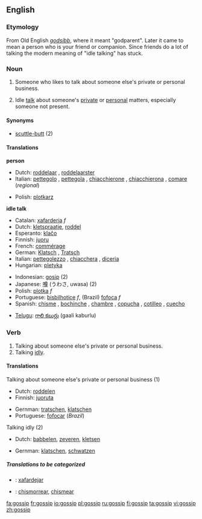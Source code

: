 ==English==
===Etymology===
From Old English ''[[godsibb]]'', where it meant "godparent". Later it came to mean a person who is your friend or companion. Since friends do a lot of talking the modern meaning of "idle talking" has stuck.
===Noun===
{{en-noun}}

# {{archaic}} Someone who likes to talk about someone else's private or personal business.
# Idle [[talk]] about someone's [[private]] or [[personal]] matters, especially someone not present.

==== Synonyms ====
* [[scuttle-butt]] (2)

====Translations====
'''person'''
{{top}}
*Dutch: [[roddelaar]] {{m}}, [[roddelaarster]] {{f}}
*Italian: [[pettegolo]] {{m}},  [[pettegola]] {{f}}, [[chiacchierone]] {{m}}, [[chiacchierona]] {{f}}, [[comare]] {{f}} (''regional'')
{{mid}}
*Polish: [[plotkarz]] {{m}}
{{bottom}}

'''idle talk'''
{{top}}
*Catalan: [[xafarderia]] ''f''
*Dutch: [[kletspraatje]], [[roddel]]
*Esperanto: [[klaĉo]]
*Finnish: [[juoru]]
*French: [[commérage]]
*German: [[Klatsch]] {{m}}, [[Tratsch]] {{m}}
*Italian: [[pettegolezzo]] {{m}}, [[chiacchera]] {{f}}, [[diceria]] {{f}}
*Hungarian: [[pletyka]]
{{mid}}
*Indonesian: [[gosip]] (2)
*Japanese: [[噂]] (うわさ, uwasa) (2)
*Polish: [[plotka]] ''f''
*Portuguese: [[bisbilhotice]] ''f'', (Brazil) [[fofoca]] ''f''
*Spanish: [[chisme]] {{m}} {{italbrac|Latin America}}, [[bochinche]] {{m}} {{italbrac|Colombian Atlantic Coast|Dominican Republic|Panama|Puerto Rico|colloquial}}, [[chambre]] {{m}} {{italbrac|El Salvador|Honduras|colloquial}},  [[copucha]] {{f}} {{italbrac|Chile|colloquial}}, [[cotilleo]] {{m}} {{italbrac|Spain}}, [[cuecho]] {{italbrac|Nicaragua|colloquial}}

*[[Telugu]]: [[గాలి కబుర్లు]] (gaali kaburlu)
{{bottom}}

=== Verb ===
{{en-verb}}
# Talking about someone else's private or personal business.
# Talking [[idly]].

====Translations====
;Talking about someone else's private or personal business (1)
{{top}}
*Dutch: [[roddelen]]
*Finnish: [[juoruta]]
{{mid}}
*Gernman: [[tratschen]], [[klatschen]]
*Portuguese: [[fofocar]] (''Brazil'')
{{bottom}}

;Talking idly (2)
{{top}}
*Dutch: [[babbelen]], [[zeveren]], [[kletsen]]
{{mid}}
*Gernman: [[klatschen]], [[schwatzen]]
{{bottom}}

=====Translations to be categorized=====
{{checktrans}}
*{{ttbc|Catalan}}: [[xafardejar]]
*{{ttbc|Spanish}}: [[chismorrear]], [[chismear]]

[[fa:gossip]]
[[fr:gossip]]
[[io:gossip]]
[[pl:gossip]]
[[ru:gossip]]
[[fi:gossip]]
[[ta:gossip]]
[[vi:gossip]]
[[zh:gossip]]